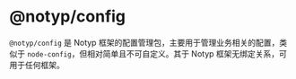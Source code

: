 # @notyp/config

`@notyp/config` 是 Notyp 框架的配置管理包，主要用于管理业务相关的配置，类似于 `node-config`，但相对简单且不可自定义。其于 Notyp 框架无绑定关系，可用于任何框架。
